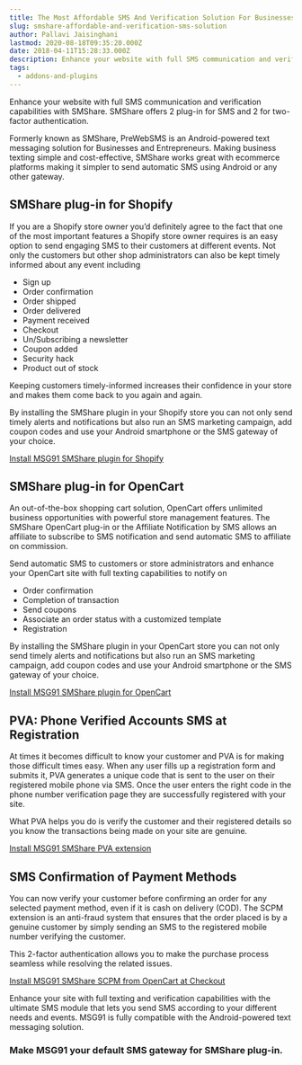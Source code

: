 ```yaml
---
title: The Most Affordable SMS And Verification Solution For Businesses And Entrepreneurs by SMShare
slug: smshare-affordable-and-verification-sms-solution
author: Pallavi Jaisinghani
lastmod: 2020-08-18T09:35:20.000Z
date: 2018-04-11T15:28:33.000Z
description: Enhance your website with full SMS communication and verification capabilities with SMShare. SMShare offers 2 plug-in for SMS and 2 for two-factor authentication.
tags:
  - addons-and-plugins
---
```


Enhance your website with full SMS communication and verification capabilities with SMShare. SMShare offers 2 plug-in for SMS and 2 for two-factor authentication.


Formerly known as SMShare, PreWebSMS is an Android-powered text messaging solution for Businesses and Entrepreneurs. Making business texting simple and cost-effective, SMShare works great with ecommerce platforms making it simpler to send automatic SMS using Android or any other gateway.


## **SMShare plug-in for Shopify**


If you are a Shopify store owner you’d definitely agree to the fact that one of the most important features a Shopify store owner requires is an easy option to send engaging SMS to their customers at different events. Not only the customers but other shop administrators can also be kept timely informed about any event including


* Sign up
* Order confirmation
* Order shipped
* Order delivered
* Payment received
* Checkout
* Un/Subscribing a newsletter
* Coupon added
* Security hack
* Product out of stock


Keeping customers timely-informed increases their confidence in your store and makes them come back to you again and again.


By installing the SMShare plugin in your Shopify store you can not only send timely alerts and notifications but also run an SMS marketing campaign, add coupon codes and use your Android smartphone or the SMS gateway of your choice.


[Install MSG91 SMShare plugin for Shopify](https://apps.shopify.com/integrations/msg91)


## **SMShare plug-in for OpenCart**


An out-of-the-box shopping cart solution, OpenCart offers unlimited business opportunities with powerful store management features. The SMShare OpenCart plug-in or the Affiliate Notification by SMS allows an affiliate to subscribe to SMS notification and send automatic SMS to affiliate on commission.


Send automatic SMS to customers or store administrators and enhance your OpenCart site with full texting capabilities to notify on


* Order confirmation
* Completion of transaction
* Send coupons
* Associate an order status with a customized template
* Registration


By installing the SMShare plugin in your OpenCart store you can not only send timely alerts and notifications but also run an SMS marketing campaign, add coupon codes and use your Android smartphone or the SMS gateway of your choice.


[Install MSG91 SMShare plugin for OpenCart](https://www.prowebtec.com/?route=product/category&path=63)


## **PVA: Phone Verified Accounts SMS at Registration**


At times it becomes difficult to know your customer and PVA is for making those difficult times easy. When any user fills up a registration form and submits it, PVA generates a unique code that is sent to the user on their registered mobile phone via SMS. Once the user enters the right code in the phone number verification page they are successfully registered with your site.


What PVA helps you do is verify the customer and their registered details so you know the transactions being made on your site are genuine.


[Install MSG91 SMShare PVA extension](https://www.prowebtec.com/opencart-2/SMS-ConfirmationCode-Email-Check-Registration)


## **SMS Confirmation of Payment Methods**

 
You can now verify your customer before confirming an order for any selected payment method, even if it is cash on delivery (COD). The SCPM extension is an anti-fraud system that ensures that the order placed is by a genuine customer by simply sending an SMS to the registered mobile number verifying the customer.

 
This 2-factor authentication allows you to make the purchase process seamless while resolving the related issues.

 
[Install MSG91 SMShare SCPM from OpenCart at Checkout](https://www.prowebtec.com/scpm)
 

Enhance your site with full texting and verification capabilities with the ultimate SMS module that lets you send SMS according to your different needs and events. MSG91 is fully compatible with the Android-powered text messaging solution.

 
### **Make MSG91 your default SMS gateway for SMShare plug-in.**
